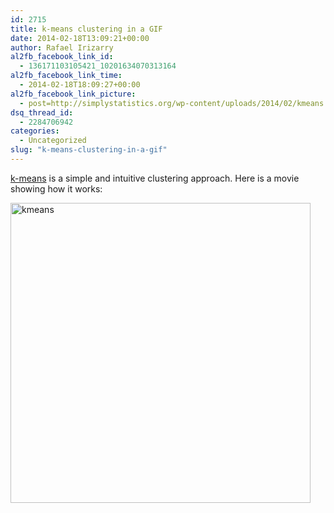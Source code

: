 ```yaml
---
id: 2715
title: k-means clustering in a GIF
date: 2014-02-18T13:09:21+00:00
author: Rafael Irizarry
al2fb_facebook_link_id:
  - 136171103105421_10201634070313164
al2fb_facebook_link_time:
  - 2014-02-18T18:09:27+00:00
al2fb_facebook_link_picture:
  - post=http://simplystatistics.org/wp-content/uploads/2014/02/kmeans.gif
dsq_thread_id:
  - 2284706942
categories:
  - Uncategorized
slug: "k-means-clustering-in-a-gif"
---
```

[k-means](http://en.wikipedia.org/wiki/K-means_clustering) is a simple and intuitive clustering approach. Here is a movie showing how it works:

<a href="http://simplystatistics.org/2014/02/18/k-means-clustering-in-a-gif/kmeans/" rel="attachment wp-att-2716"><img class="alignnone size-full wp-image-2716" alt="kmeans" src="http://simplystatistics.org/wp-content/uploads/2014/02/kmeans.gif" width="480" height="480" /></a>
